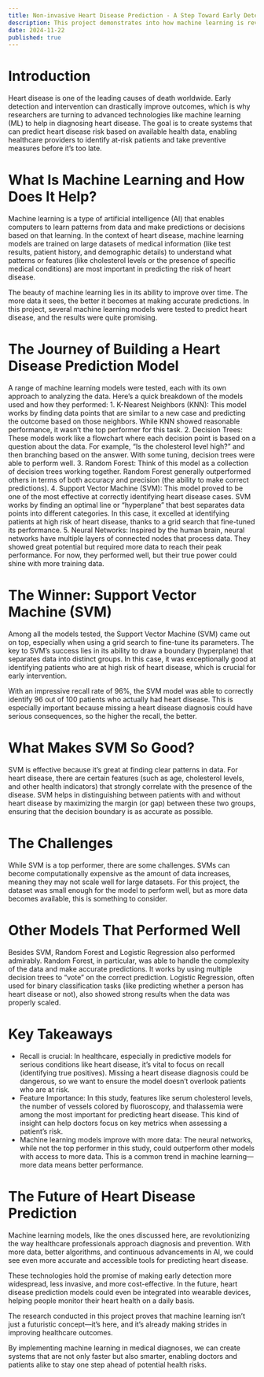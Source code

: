 ```yaml
---
title: Non-invasive Heart Disease Prediction - A Step Toward Early Detection
description: This project demonstrates into how machine learning is revolutionizing heart disease prediction. By analyzing various AI models, we uncover how these technologies can detect risk factors in patient data with impressive accuracy. 
date: 2024-11-22
published: true
---
```


# Introduction

Heart disease is one of the leading causes of death worldwide. Early detection and intervention can drastically improve outcomes, which is why researchers are turning to advanced technologies like machine learning (ML) to help in diagnosing heart disease. The goal is to create systems that can predict heart disease risk based on available health data, enabling healthcare providers to identify at-risk patients and take preventive measures before it’s too late.

# What Is Machine Learning and How Does It Help?

Machine learning is a type of artificial intelligence (AI) that enables computers to learn patterns from data and make predictions or decisions based on that learning. In the context of heart disease, machine learning models are trained on large datasets of medical information (like test results, patient history, and demographic details) to understand what patterns or features (like cholesterol levels or the presence of specific medical conditions) are most important in predicting the risk of heart disease.

The beauty of machine learning lies in its ability to improve over time. The more data it sees, the better it becomes at making accurate predictions. In this project, several machine learning models were tested to predict heart disease, and the results were quite promising.

# The Journey of Building a Heart Disease Prediction Model

A range of machine learning models were tested, each with its own approach to analyzing the data. Here’s a quick breakdown of the models used and how they performed: 1. K-Nearest Neighbors (KNN): This model works by finding data points that are similar to a new case and predicting the outcome based on those neighbors. While KNN showed reasonable performance, it wasn’t the top performer for this task. 2. Decision Trees: These models work like a flowchart where each decision point is based on a question about the data. For example, “Is the cholesterol level high?” and then branching based on the answer. With some tuning, decision trees were able to perform well. 3. Random Forest: Think of this model as a collection of decision trees working together. Random Forest generally outperformed others in terms of both accuracy and precision (the ability to make correct predictions). 4. Support Vector Machine (SVM): This model proved to be one of the most effective at correctly identifying heart disease cases. SVM works by finding an optimal line or “hyperplane” that best separates data points into different categories. In this case, it excelled at identifying patients at high risk of heart disease, thanks to a grid search that fine-tuned its performance. 5. Neural Networks: Inspired by the human brain, neural networks have multiple layers of connected nodes that process data. They showed great potential but required more data to reach their peak performance. For now, they performed well, but their true power could shine with more training data.

# The Winner: Support Vector Machine (SVM)

Among all the models tested, the Support Vector Machine (SVM) came out on top, especially when using a grid search to fine-tune its parameters. The key to SVM’s success lies in its ability to draw a boundary (hyperplane) that separates data into distinct groups. In this case, it was exceptionally good at identifying patients who are at high risk of heart disease, which is crucial for early intervention.

With an impressive recall rate of 96%, the SVM model was able to correctly identify 96 out of 100 patients who actually had heart disease. This is especially important because missing a heart disease diagnosis could have serious consequences, so the higher the recall, the better.

# What Makes SVM So Good?

SVM is effective because it’s great at finding clear patterns in data. For heart disease, there are certain features (such as age, cholesterol levels, and other health indicators) that strongly correlate with the presence of the disease. SVM helps in distinguishing between patients with and without heart disease by maximizing the margin (or gap) between these two groups, ensuring that the decision boundary is as accurate as possible.

# The Challenges

While SVM is a top performer, there are some challenges. SVMs can become computationally expensive as the amount of data increases, meaning they may not scale well for large datasets. For this project, the dataset was small enough for the model to perform well, but as more data becomes available, this is something to consider.

# Other Models That Performed Well

Besides SVM, Random Forest and Logistic Regression also performed admirably. Random Forest, in particular, was able to handle the complexity of the data and make accurate predictions. It works by using multiple decision trees to “vote” on the correct prediction. Logistic Regression, often used for binary classification tasks (like predicting whether a person has heart disease or not), also showed strong results when the data was properly scaled.

# Key Takeaways

- Recall is crucial: In healthcare, especially in predictive models for serious conditions like heart disease, it’s vital to focus on recall (identifying true positives). Missing a heart disease diagnosis could be dangerous, so we want to ensure the model doesn’t overlook patients who are at risk.
- Feature Importance: In this study, features like serum cholesterol levels, the number of vessels colored by fluoroscopy, and thalassemia were among the most important for predicting heart disease. This kind of insight can help doctors focus on key metrics when assessing a patient’s risk.
- Machine learning models improve with more data: The neural networks, while not the top performer in this study, could outperform other models with access to more data. This is a common trend in machine learning—more data means better performance.

# The Future of Heart Disease Prediction

Machine learning models, like the ones discussed here, are revolutionizing the way healthcare professionals approach diagnosis and prevention. With more data, better algorithms, and continuous advancements in AI, we could see even more accurate and accessible tools for predicting heart disease.

These technologies hold the promise of making early detection more widespread, less invasive, and more cost-effective. In the future, heart disease prediction models could even be integrated into wearable devices, helping people monitor their heart health on a daily basis.

The research conducted in this project proves that machine learning isn’t just a futuristic concept—it’s here, and it’s already making strides in improving healthcare outcomes.

By implementing machine learning in medical diagnoses, we can create systems that are not only faster but also smarter, enabling doctors and patients alike to stay one step ahead of potential health risks.
